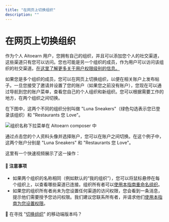 ```yaml
---
title: "在网页上切换组织"
description: ""
---
```

# 在网页上切换组织

作为个人 Aitoearn 用户，您拥有自己的组织，并且可以添加您个人的社交渠道，这些渠道只有您可以访问。您也可能是另一个组织的成员，作为用户可以访问该组织的社交渠道。[在这里了解更多关于用户权限级别的信息。](https://aitoearn.帮助scoutdocs.com/article/674-getting-started-as-a-用户-在-an-组织)

如果您是多个组织的成员，您可以在网页上切换组织，以便在相关账户上发布帖子。一旦您接受了邀请并设置了您的账户（如果您之前没有账户），您现在可以通过导航到您的账户菜单，查看您自己的个人组织和新组织。您可以根据需要工作的地方，在两个组织之间切换。

在下图中，这两个不同的组织分别叫做 "Luna Sneakers"（绿色勾选表示您已登录该组织）和 "Restaurants 您 Love"。

![组织名称下拉菜单在 Aitoearn composer 中](//d33v4339jhl8k0.cloudfront.net/docs/assets/64cb6cf86d4a3e191f237e66/图片s/65149919f8eafb48f4e81327/img-1703224-1695848728-1002742817.png)

通过点击您的个人资料头像并选择账户，您可以在账户之间切换。在这个例子中，这两个账户分别是 "Luna Sneakers" 和 "Restaurants 您 Love"。

这里有一个快速视频展示了这一操作：

#### 📝 注意事项
- 如果两个组织的名称相同（例如默认的“我的组织”），您可以将鼠标悬停在每个组织上，以查看哪些渠道已连接。组织所有者可以[使用本指南重命名组织](https://aitoearn.帮助scoutdocs.com/article/669-renaming-您的-aitoearn-组织)。
- 如果您的组织所有者尚未为您设置任何渠道的访问权限，您会看到一条消息，提示他们需要授予您访问权限。我们建议您联系所有者，并请求他们[使用本指南为您设置权限](https://aitoearn.帮助scoutdocs.com/article/670-添加ing-用户s-和-setting-up-权限s-在-您的-组织)。

📝 在寻找 "[切换组织](https://支持.aitoearn.com//支持.aitoearn.com/article/626-switching-组织s-在-the-aitoearn-移动端-应用)" 的移动端版本吗？
